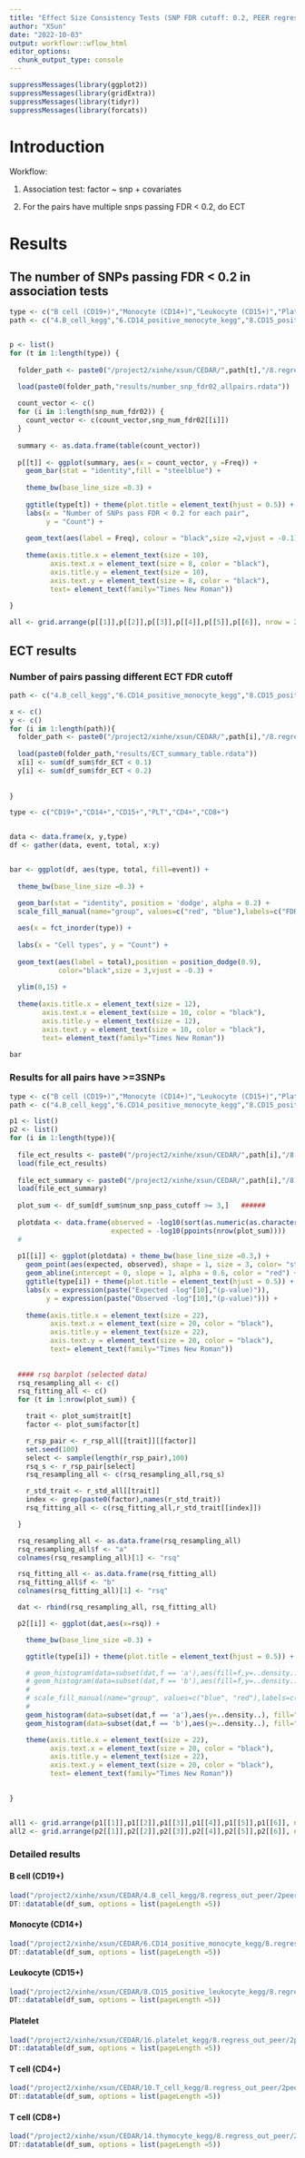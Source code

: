 ```yaml
---
title: "Effect Size Consistency Tests (SNP FDR cutoff: 0.2, PEER regressed)"
author: "XSun"
date: "2022-10-03"
output: workflowr::wflow_html
editor_options:
  chunk_output_type: console
---
```


```r
suppressMessages(library(ggplot2))
suppressMessages(library(gridExtra))
suppressMessages(library(tidyr))
suppressMessages(library(forcats))
```

# Introduction

Workflow:

1. Association test: factor ~ snp + covariates 

2. For the pairs have multiple snps passing FDR < 0.2, do ECT

# Results

## The number of SNPs passing FDR < 0.2 in association tests

```r

type <- c("B cell (CD19+)","Monocyte (CD14+)","Leukocyte (CD15+)","Platelet","T cell (CD4+)","T cell (CD8+)")
path <- c("4.B_cell_kegg","6.CD14_positive_monocyte_kegg","8.CD15_positive_leukocyte_kegg","16.platelet_kegg","10.T_cell_kegg","14.thymocyte_kegg")


p <- list()
for (t in 1:length(type)) {
  
  folder_path <- paste0("/project2/xinhe/xsun/CEDAR/",path[t],"/8.regress_out_peer/2peer/2.ECT/")

  load(paste0(folder_path,"results/number_snp_fdr02_allpairs.rdata"))
  
  count_vector <- c()
  for (i in 1:length(snp_num_fdr02)) {
    count_vector <- c(count_vector,snp_num_fdr02[[i]])
  }
  
  summary <- as.data.frame(table(count_vector))
  
  p[[t]] <- ggplot(summary, aes(x = count_vector, y =Freq)) +
    geom_bar(stat = "identity",fill = "steelblue") +
    
    theme_bw(base_line_size =0.3) +
    
    ggtitle(type[t]) + theme(plot.title = element_text(hjust = 0.5)) +
    labs(x = "Number of SNPs pass FDR < 0.2 for each pair",
         y = "Count") +
    
    geom_text(aes(label = Freq), colour = "black",size =2,vjust = -0.1) +
    
    theme(axis.title.x = element_text(size = 10),
          axis.text.x = element_text(size = 8, color = "black"),
          axis.title.y = element_text(size = 10),
          axis.text.y = element_text(size = 8, color = "black"),
          text= element_text(family="Times New Roman")) 
  
}

all <- grid.arrange(p[[1]],p[[2]],p[[3]],p[[4]],p[[5]],p[[6]], nrow = 2)


```

## ECT results

### Number of pairs passing different ECT FDR cutoff 

```r

path <- c("4.B_cell_kegg","6.CD14_positive_monocyte_kegg","8.CD15_positive_leukocyte_kegg","16.platelet_kegg","10.T_cell_kegg","14.thymocyte_kegg")

x <- c()
y <- c()
for (i in 1:length(path)){
  folder_path <- paste0("/project2/xinhe/xsun/CEDAR/",path[i],"/8.regress_out_peer/2peer/2.ECT/")
  
  load(paste0(folder_path,"results/ECT_summary_table.rdata"))
  x[i] <- sum(df_sum$fdr_ECT < 0.1)
  y[i] <- sum(df_sum$fdr_ECT < 0.2) 
  
  
}

type <- c("CD19+","CD14+","CD15+","PLT","CD4+","CD8+")


data <- data.frame(x, y,type)
df <- gather(data, event, total, x:y)


bar <- ggplot(df, aes(type, total, fill=event)) +
  
  theme_bw(base_line_size =0.3) +

  geom_bar(stat = "identity", position = 'dodge', alpha = 0.2) +
  scale_fill_manual(name="group", values=c("red", "blue"),labels=c("FDR < 0.1","FDR < 0.2")) +
  
  aes(x = fct_inorder(type)) + 
  
  labs(x = "Cell types", y = "Count") +
  
  geom_text(aes(label = total),position = position_dodge(0.9),
            color="black",size = 3,vjust = -0.3) +
  
  ylim(0,15) +
  
  theme(axis.title.x = element_text(size = 12),
        axis.text.x = element_text(size = 10, color = "black"),
        axis.title.y = element_text(size = 12),
        axis.text.y = element_text(size = 10, color = "black"),
        text= element_text(family="Times New Roman"))

bar

```


### Results for all pairs have >=3SNPs

```r


type <- c("B cell (CD19+)","Monocyte (CD14+)","Leukocyte (CD15+)","Platelet","T cell (CD4+)","T cell (CD8+)")
path <- c("4.B_cell_kegg","6.CD14_positive_monocyte_kegg","8.CD15_positive_leukocyte_kegg","16.platelet_kegg","10.T_cell_kegg","14.thymocyte_kegg")

p1 <- list()
p2 <- list()
for (i in 1:length(type)){ 
  
  file_ect_results <- paste0("/project2/xinhe/xsun/CEDAR/",path[i],"/8.regress_out_peer/2peer/2.ECT/results/ECT_results.rdata")
  load(file_ect_results)
  
  file_ect_summary <- paste0("/project2/xinhe/xsun/CEDAR/",path[i],"/8.regress_out_peer/2peer/2.ECT/results/ECT_summary_table.rdata")
  load(file_ect_summary)
  
  plot_sum <- df_sum[df_sum$num_snp_pass_cutoff >= 3,]   ######
  
  plotdata <- data.frame(observed = -log10(sort(as.numeric(as.character(plot_sum$pval_ECT)))),
                         expected = -log10(ppoints(nrow(plot_sum))))
  #  
  
  p1[[i]] <- ggplot(plotdata) + theme_bw(base_line_size =0.3,) +
    geom_point(aes(expected, observed), shape = 1, size = 3, color= "steelblue") +
    geom_abline(intercept = 0, slope = 1, alpha = 0.6, color = "red") +
    ggtitle(type[i]) + theme(plot.title = element_text(hjust = 0.5)) +
    labs(x = expression(paste("Expected -log"[10],"(p-value)")),
         y = expression(paste("Observed -log"[10],"(p-value)"))) +
    
    theme(axis.title.x = element_text(size = 22),
          axis.text.x = element_text(size = 20, color = "black"),
          axis.title.y = element_text(size = 22),
          axis.text.y = element_text(size = 20, color = "black"),
          text= element_text(family="Times New Roman")) 
  
  
  #### rsq barplot (selected data)
  rsq_resampling_all <- c()
  rsq_fitting_all <- c()
  for (t in 1:nrow(plot_sum)) {

    trait <- plot_sum$trait[t]
    factor <- plot_sum$factor[t]

    r_rsp_pair <- r_rsp_all[[trait]][[factor]]
    set.seed(100)
    select <- sample(length(r_rsp_pair),100)
    rsq_s <- r_rsp_pair[select]
    rsq_resampling_all <- c(rsq_resampling_all,rsq_s)

    r_std_trait <- r_std_all[[trait]]
    index <- grep(paste0(factor),names(r_std_trait))
    rsq_fitting_all <- c(rsq_fitting_all,r_std_trait[[index]])

  }

  rsq_resampling_all <- as.data.frame(rsq_resampling_all)
  rsq_resampling_all$f <- "a"
  colnames(rsq_resampling_all)[1] <- "rsq"

  rsq_fitting_all <- as.data.frame(rsq_fitting_all)
  rsq_fitting_all$f <- "b"
  colnames(rsq_fitting_all)[1] <- "rsq"

  dat <- rbind(rsq_resampling_all, rsq_fitting_all)

  p2[[i]] <- ggplot(dat,aes(x=rsq)) +

    theme_bw(base_line_size =0.3) +

    ggtitle(type[i]) + theme(plot.title = element_text(hjust = 0.5)) +

    # geom_histogram(data=subset(dat,f == 'a'),aes(fill=f,y=..density..), alpha = 0.2, binwidth = 0.05) +
    # geom_histogram(data=subset(dat,f == 'b'),aes(fill=f,y=..density..), alpha = 0.2, binwidth = 0.05) +
    #
    # scale_fill_manual(name="group", values=c("blue", "red"),labels=c("control","real data")) +
    #
    geom_histogram(data=subset(dat,f == 'a'),aes(y=..density..), fill="blue",alpha = 0.2, binwidth = 0.05) +
    geom_histogram(data=subset(dat,f == 'b'),aes(y=..density..), fill="red",alpha = 0.2, binwidth = 0.05) +

    theme(axis.title.x = element_text(size = 22),
          axis.text.x = element_text(size = 20, color = "black"),
          axis.title.y = element_text(size = 22),
          axis.text.y = element_text(size = 20, color = "black"),
          text= element_text(family="Times New Roman"))

  
}


all1 <- grid.arrange(p1[[1]],p1[[2]],p1[[3]],p1[[4]],p1[[5]],p1[[6]], nrow = 2)
all2 <- grid.arrange(p2[[1]],p2[[2]],p2[[3]],p2[[4]],p2[[5]],p2[[6]], nrow = 2)
```

<!-- ### Results for all pairs have >=15SNPs -->

<!-- ```{r echo=FALSE, message=FALSE, warning=FALSE, paged.print=FALSE,fig.height=10, fig.width=15} -->


<!-- type <- c("B cell (CD19+)","Monocyte (CD14+)","Leukocyte (CD15+)","Platelet","T cell (CD4+)","T cell (CD8+)") -->
<!-- path <- c("4.B_cell_kegg","6.CD14_positive_monocyte_kegg","8.CD15_positive_leukocyte_kegg","16.platelet_kegg","10.T_cell_kegg","14.thymocyte_kegg") -->

<!-- p1 <- list() -->
<!-- p2 <- list() -->
<!-- for (i in 1:length(type)){  -->

<!--   file_ect_results <- paste0("/project2/xinhe/xsun/CEDAR/",path[i],"/8.regress_out_peer/2peer/2.ECT/results/ECT_results.rdata") -->
<!--   load(file_ect_results) -->

<!--   file_ect_summary <- paste0("/project2/xinhe/xsun/CEDAR/",path[i],"/8.regress_out_peer/2peer/2.ECT/results/ECT_summary_table.rdata") -->
<!--   load(file_ect_summary) -->

<!--   plot_sum <- df_sum[df_sum$num_snp_pass_cutoff >= 15,]   ###### -->

<!--   plotdata <- data.frame(observed = -log10(sort(as.numeric(as.character(plot_sum$pval_ECT)))), -->
<!--                          expected = -log10(ppoints(nrow(plot_sum)))) -->
<!--   #   -->

<!--   p1[[i]] <- ggplot(plotdata) + theme_bw(base_line_size =0.3,) + -->
<!--     geom_point(aes(expected, observed), shape = 1, size = 3, color= "steelblue") + -->
<!--     geom_abline(intercept = 0, slope = 1, alpha = 0.6, color = "red") + -->
<!--     ggtitle(type[i]) + theme(plot.title = element_text(hjust = 0.5)) + -->
<!--     labs(x = expression(paste("Expected -log"[10],"(p-value)")), -->
<!--          y = expression(paste("Observed -log"[10],"(p-value)"))) + -->

<!--     theme(axis.title.x = element_text(size = 22), -->
<!--           axis.text.x = element_text(size = 20, color = "black"), -->
<!--           axis.title.y = element_text(size = 22), -->
<!--           axis.text.y = element_text(size = 20, color = "black"), -->
<!--           text= element_text(family="Times New Roman"))  -->


<!--   #### rsq barplot (selected data) -->
<!--   rsq_resampling_all <- c() -->
<!--   rsq_fitting_all <- c() -->
<!--   for (t in 1:nrow(plot_sum)) { -->

<!--     trait <- plot_sum$trait[t] -->
<!--     factor <- plot_sum$factor[t] -->

<!--     r_rsp_pair <- r_rsp_all[[trait]][[factor]] -->
<!--     set.seed(100) -->
<!--     select <- sample(length(r_rsp_pair),100) -->
<!--     rsq_s <- r_rsp_pair[select] -->
<!--     rsq_resampling_all <- c(rsq_resampling_all,rsq_s) -->

<!--     r_std_trait <- r_std_all[[trait]] -->
<!--     index <- grep(paste0(factor),names(r_std_trait)) -->
<!--     rsq_fitting_all <- c(rsq_fitting_all,r_std_trait[[index]]) -->

<!--   } -->

<!--   rsq_resampling_all <- as.data.frame(rsq_resampling_all) -->
<!--   rsq_resampling_all$f <- "a" -->
<!--   colnames(rsq_resampling_all)[1] <- "rsq" -->

<!--   rsq_fitting_all <- as.data.frame(rsq_fitting_all) -->
<!--   rsq_fitting_all$f <- "b" -->
<!--   colnames(rsq_fitting_all)[1] <- "rsq" -->

<!--   dat <- rbind(rsq_resampling_all, rsq_fitting_all) -->

<!--   p2[[i]] <- ggplot(dat,aes(x=rsq)) +  -->

<!--     theme_bw(base_line_size =0.3) + -->

<!--     ggtitle(type[i]) + theme(plot.title = element_text(hjust = 0.5)) + -->

<!--     # geom_histogram(data=subset(dat,f == 'a'),aes(fill=f,y=..density..), alpha = 0.2, binwidth = 0.05) + -->
<!--     # geom_histogram(data=subset(dat,f == 'b'),aes(fill=f,y=..density..), alpha = 0.2, binwidth = 0.05) + -->
<!--     #  -->
<!--     # scale_fill_manual(name="group", values=c("blue", "red"),labels=c("control","real data")) + -->
<!--     #  -->
<!--     geom_histogram(data=subset(dat,f == 'a'),aes(y=..density..), fill="blue",alpha = 0.2, binwidth = 0.05) + -->
<!--     geom_histogram(data=subset(dat,f == 'b'),aes(y=..density..), fill="red",alpha = 0.2, binwidth = 0.05) + -->

<!--     theme(axis.title.x = element_text(size = 22), -->
<!--           axis.text.x = element_text(size = 20, color = "black"), -->
<!--           axis.title.y = element_text(size = 22), -->
<!--           axis.text.y = element_text(size = 20, color = "black"), -->
<!--           text= element_text(family="Times New Roman")) -->


<!-- } -->


<!-- all1 <- grid.arrange(p1[[1]],p1[[2]],p1[[3]],p1[[4]],p1[[5]],p1[[6]], nrow = 2) -->
<!-- all2 <- grid.arrange(p2[[1]],p2[[2]],p2[[3]],p2[[4]],p2[[5]],p2[[6]], nrow = 2) -->
<!-- ``` -->

### Detailed results 

#### B cell (CD19+)

```r
load("/project2/xinhe/xsun/CEDAR/4.B_cell_kegg/8.regress_out_peer/2peer/2.ECT/results/ECT_summary_table.rdata")
DT::datatable(df_sum, options = list(pageLength =5))
```


<!-- Effect size plot for mTOR signaling pathway (pwy142_pc3) - plt -->

<!-- ```{r echo=FALSE, message=FALSE, warning=FALSE, paged.print=FALSE,fig.height=5, fig.width=5} -->

<!-- load("/project2/xinhe/xsun/CEDAR/4.B_cell_kegg/8.regress_out_peer/2peer/2.ECT/results/assoc_results_harmo_2snps.rdata") -->
<!-- trait <- "plt" -->
<!-- factor <- "pwy142_pc3" -->
<!-- fdr_cutoff <- 0.2 -->
<!-- dat <- assoc_harmo_all[[trait]][[factor]] -->
<!-- snp_select <- dat[dat$fdr < fdr_cutoff,] -->

<!-- fit <- lm(snp_select$beta.outcome ~ 0 + snp_select$beta.exposure) -->

<!-- eff <- ggplot(snp_select, aes(x=beta.exposure, y=beta.outcome, color=chr)) + -->

<!--   geom_point() +  -->

<!--   geom_errorbar(aes(ymin=beta.outcome-se.outcome, ymax=beta.outcome+se.outcome, color=chr), width=0.01 ,alpha=0.6) + -->

<!--   theme_bw(base_line_size =0.3) + -->

<!--   theme(axis.title.x = element_text(size = 12), -->
<!--         axis.text.x = element_text(size = 10, color = "black"), -->
<!--         axis.title.y = element_text(size = 12), -->
<!--         axis.text.y = element_text(size = 10, color = "black"), -->
<!--         text= element_text(family="Times New Roman")) +  -->

<!--   geom_smooth(method = lm, se = F, color = "grey", size = 0.5) + -->

<!--   geom_label(aes(x = -0.7, y = -0.03), hjust = 0,  -->
<!--              label = paste("rsq = ",signif(summary(fit)$r.squared, 3), -->

<!--                            " \nECT p-value =0.0011"), -->
<!--                                    #" \np-value =",signif(summary(fit)$coef[1,4], 3)), -->
<!--              color = "black", -->
<!--              family = "Times New Roman", -->
<!--              size = 3, -->
<!--              label.size = NA, -->
<!--              alpha = 0) -->
<!-- eff -->
<!-- ``` -->


#### Monocyte (CD14+)

```r
load("/project2/xinhe/xsun/CEDAR/6.CD14_positive_monocyte_kegg/8.regress_out_peer/2peer/2.ECT/results/ECT_summary_table.rdata")
DT::datatable(df_sum, options = list(pageLength =5))
```

<!-- Compute ECT FDR only for pairs have >=15 SNPs -->

<!-- ```{r echo=FALSE, message=FALSE, warning=FALSE} -->
<!-- df_sum_15 <- df_sum[df_sum$num_snp_pass_cutoff >= 15,] -->
<!-- df_sum_15$ECT_fdr_15snp <- p.adjust(df_sum_15$pval_ECT, method = "fdr") -->
<!-- DT::datatable(df_sum_15, options = list(pageLength =5)) -->
<!-- ``` -->
<!-- Effect size plot for NF-kappa B signaling pathway (pwy121_pc3) - EUR.UC -->

<!-- ```{r echo=FALSE, message=FALSE, warning=FALSE, paged.print=FALSE,fig.height=5, fig.width=5} -->

<!-- load("/project2/xinhe/xsun/CEDAR/6.CD14_positive_monocyte_kegg/8.regress_out_peer/2peer/2.ECT/results/assoc_results_harmo_2snps.rdata") -->
<!-- trait <- "EUR.UC" -->
<!-- factor <- "pwy121_pc3" -->
<!-- fdr_cutoff <- 0.2 -->
<!-- dat <- assoc_harmo_all[[trait]][[factor]] -->
<!-- snp_select <- dat[dat$fdr < fdr_cutoff,] -->

<!-- fit <- lm(snp_select$beta.outcome ~ 0 + snp_select$beta.exposure) -->

<!-- eff <- ggplot(snp_select, aes(x=beta.exposure, y=beta.outcome, color=chr)) + -->

<!--   geom_point() +  -->

<!--   geom_errorbar(aes(ymin=beta.outcome-se.outcome, ymax=beta.outcome+se.outcome, color=chr), width=0.01 ,alpha=0.6) + -->

<!--   theme_bw(base_line_size =0.3) + -->

<!--   theme(axis.title.x = element_text(size = 12), -->
<!--         axis.text.x = element_text(size = 10, color = "black"), -->
<!--         axis.title.y = element_text(size = 12), -->
<!--         axis.text.y = element_text(size = 10, color = "black"), -->
<!--         text= element_text(family="Times New Roman")) +  -->

<!--   geom_smooth(method = lm, se = F, color = "grey", size = 0.5) + -->

<!--   geom_label(aes(x = -0.25, y = 0.3), hjust = 0,  -->
<!--              label = paste("rsq = ",signif(summary(fit)$r.squared, 3), -->

<!--                            " \nECT p-value =0.0010"), -->
<!--                                    #" \np-value =",signif(summary(fit)$coef[1,4], 3)), -->
<!--              color = "black", -->
<!--              family = "Times New Roman", -->
<!--              size = 3, -->
<!--              label.size = NA, -->
<!--              alpha = 0) -->
<!-- eff -->
<!-- ``` -->



#### Leukocyte (CD15+)

```r
load("/project2/xinhe/xsun/CEDAR/8.CD15_positive_leukocyte_kegg/8.regress_out_peer/2peer/2.ECT/results/ECT_summary_table.rdata")
DT::datatable(df_sum, options = list(pageLength =5))
```

<!-- Compute ECT FDR only for pairs have >=15 SNPs -->

<!-- ```{r echo=FALSE, message=FALSE, warning=FALSE} -->
<!-- df_sum_15 <- df_sum[df_sum$num_snp_pass_cutoff >= 15,] -->
<!-- df_sum_15$ECT_fdr_15snp <- p.adjust(df_sum_15$pval_ECT, method = "fdr") -->
<!-- DT::datatable(df_sum_15, options = list(pageLength =5)) -->
<!-- ``` -->

#### Platelet

```r
load("/project2/xinhe/xsun/CEDAR/16.platelet_kegg/8.regress_out_peer/2peer/2.ECT/results/ECT_summary_table.rdata")
DT::datatable(df_sum, options = list(pageLength =5))
```

<!-- Compute ECT FDR only for pairs have >=15 SNPs -->

<!-- ```{r echo=FALSE, message=FALSE, warning=FALSE} -->
<!-- df_sum_15 <- df_sum[df_sum$num_snp_pass_cutoff >= 15,] -->
<!-- df_sum_15$ECT_fdr_15snp <- p.adjust(df_sum_15$pval_ECT, method = "fdr") -->
<!-- DT::datatable(df_sum_15, options = list(pageLength =5)) -->
<!-- ``` -->

<!-- Effect size plot for mTOR signaling pathway (pwy142_pc1) - ret -->

<!-- ```{r echo=FALSE, message=FALSE, warning=FALSE, paged.print=FALSE,fig.height=5, fig.width=5} -->

<!-- load("/project2/xinhe/xsun/CEDAR/16.platelet_kegg/8.regress_out_peer/2peer/2.ECT/results/assoc_results_harmo_2snps.rdata") -->
<!-- trait <- "ret" -->
<!-- factor <- "pwy142_pc1" -->
<!-- fdr_cutoff <- 0.2 -->
<!-- dat <- assoc_harmo_all[[trait]][[factor]] -->
<!-- snp_select <- dat[dat$fdr < fdr_cutoff,] -->

<!-- fit <- lm(snp_select$beta.outcome ~ 0 + snp_select$beta.exposure) -->

<!-- eff <- ggplot(snp_select, aes(x=beta.exposure, y=beta.outcome, color=chr)) + -->

<!--   geom_point() +  -->

<!--   geom_errorbar(aes(ymin=beta.outcome-se.outcome, ymax=beta.outcome+se.outcome, color=chr), width=0.01 ,alpha=0.6) + -->

<!--   theme_bw(base_line_size =0.3) + -->

<!--   theme(axis.title.x = element_text(size = 12), -->
<!--         axis.text.x = element_text(size = 10, color = "black"), -->
<!--         axis.title.y = element_text(size = 12), -->
<!--         axis.text.y = element_text(size = 10, color = "black"), -->
<!--         text= element_text(family="Times New Roman")) +  -->

<!--   geom_smooth(method = lm, se = F, color = "grey", size = 0.5) + -->

<!--   geom_label(aes(x = 0, y = 0.1), hjust = 0,  -->
<!--              label = paste("rsq = ",signif(summary(fit)$r.squared, 3), -->

<!--                            " \nECT p-value =0.0027"), -->
<!--                                    #" \np-value =",signif(summary(fit)$coef[1,4], 3)), -->
<!--              color = "black", -->
<!--              family = "Times New Roman", -->
<!--              size = 3, -->
<!--              label.size = NA, -->
<!--              alpha = 0) -->
<!-- eff -->

<!-- ``` -->



#### T cell (CD4+)

```r
load("/project2/xinhe/xsun/CEDAR/10.T_cell_kegg/8.regress_out_peer/2peer/2.ECT/results/ECT_summary_table.rdata")
DT::datatable(df_sum, options = list(pageLength =5))
```

<!-- Compute ECT FDR only for pairs have >=15 SNPs -->

<!-- ```{r echo=FALSE, message=FALSE, warning=FALSE} -->
<!-- df_sum_15 <- df_sum[df_sum$num_snp_pass_cutoff >= 15,] -->
<!-- df_sum_15$ECT_fdr_15snp <- p.adjust(df_sum_15$pval_ECT, method = "fdr") -->
<!-- DT::datatable(df_sum_15, options = list(pageLength =5)) -->
<!-- ``` -->


#### T cell (CD8+)

```r
load("/project2/xinhe/xsun/CEDAR/14.thymocyte_kegg/8.regress_out_peer/2peer/2.ECT/results/ECT_summary_table.rdata")
DT::datatable(df_sum, options = list(pageLength =5))
```

<!-- Compute ECT FDR only for pairs have >=15 SNPs -->

<!-- ```{r echo=FALSE, message=FALSE, warning=FALSE} -->
<!-- df_sum_15 <- df_sum[df_sum$num_snp_pass_cutoff >= 15,] -->
<!-- df_sum_15$ECT_fdr_15snp <- p.adjust(df_sum_15$pval_ECT, method = "fdr") -->
<!-- DT::datatable(df_sum_15, options = list(pageLength =5)) -->
<!-- ``` -->

